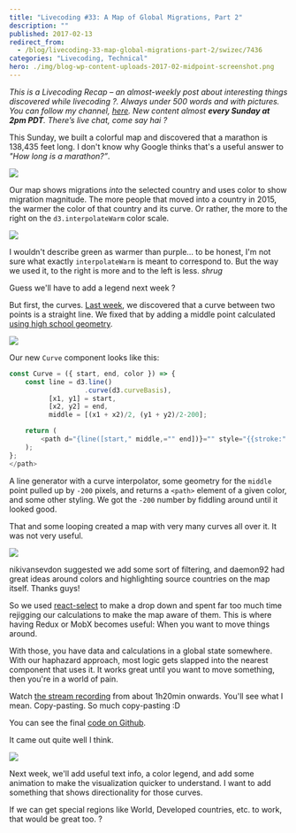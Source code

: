 ```yaml
---
title: "Livecoding #33: A Map of Global Migrations, Part 2"
description: ""
published: 2017-02-13
redirect_from:
  - /blog/livecoding-33-map-global-migrations-part-2/swizec/7436
categories: "Livecoding, Technical"
hero: ./img/blog-wp-content-uploads-2017-02-midpoint-screenshot.png
---
```


_This is a Livecoding Recap – an almost-weekly post about interesting things discovered while livecoding ?. Always under 500 words and with pictures. You can follow my channel, [here](https://liveedu.tv/swizec). New content almost **every Sunday at 2pm PDT**. There’s live chat, come say hai ?_

This Sunday, we built a colorful map and discovered that a marathon is 138,435 feet long. I don't know why Google thinks that's a useful answer to _"How long is a marathon?”_.

![](./img/blog-wp-content-uploads-2017-02-map.gif)

Our map shows migrations _into_ the selected country and uses color to show migration magnitude. The more people that moved into a country in 2015, the warmer the color of that country and its curve. Or rather, the more to the right on the `d3.interpolateWarm` color scale.

![](https://raw.githubusercontent.com/d3/d3-scale/master/img/warm.png)

I wouldn't describe green as warmer than purple… to be honest, I'm not sure what exactly `interpolateWarm` is meant to correspond to. But the way we used it, to the right is more and to the left is less. _shrug_

Guess we'll have to add a legend next week ?

But first, the curves. [Last week](https://swizec.com/blog/livecoding-32-map-global-migrations/swizec/7415), we discovered that a curve between two points is a straight line. We fixed that by adding a middle point calculated [using high school geometry](http://www.virtualnerd.com/algebra-1/radical-expressions-equations/distance-midpoint-formulas/midpoint-formula/midpoint-between-coordinates).

![](./img/blog-wp-content-uploads-2017-02-midpoint-screenshot.png)

Our new `Curve` component looks like this:

```javascript
const Curve = ({ start, end, color }) => {
    const line = d3.line()
                   .curve(d3.curveBasis),
          [x1, y1] = start,
          [x2, y2] = end,
          middle = [(x1 + x2)/2, (y1 + y2)/2-200];

    return (
        <path d="{line([start," middle,="" end])}="" style="{{stroke:" color,="" strokewidth:="" '1.6px',="" strokeopacity:="" '0.7',="" fillopacity:="" 0}}="">
    );
};
</path>
```

A line generator with a curve interpolator, some geometry for the `middle` point pulled up by `-200` pixels, and returns a `<path>` element of a given color, and some other styling. We got the `-200` number by fiddling around until it looked good.

That and some looping created a map with very many curves all over it. It was not very useful.

![](./img/blog-wp-content-uploads-2017-02-map-with-all-curves.png)

nikivansevdon suggested we add some sort of filtering, and daemon92 had great ideas around colors and highlighting source countries on the map itself. Thanks guys!

So we used [react-select](https://github.com/JedWatson/react-select) to make a drop down and spent far too much time rejigging our calculations to make the map aware of them. This is where having Redux or MobX becomes useful: When you want to move things around.

With those, you have data and calculations in a global state somewhere. With our haphazard approach, most logic gets slapped into the nearest component that uses it. It works great until you want to move something, then you're in a world of pain.

Watch [the stream recording](https://www.liveedu.tv/swizec/videos/Oxp87-a-map-of-global-migrations-in-react-d3-3) from about 1h20min onwards. You'll see what I mean. Copy-pasting. So much copy-pasting :D

You can see the final [code on Github](https://github.com/Swizec/migrations-map/blob/10c93fb29117f7b0b84c30a2f598ec2efc72a957/src/Maps.js).

It came out quite well I think.

![](./img/blog-wp-content-uploads-2017-02-colourful-map.gif)

Next week, we'll add useful text info, a color legend, and add some animation to make the visualization quicker to understand. I want to add something that shows directionality for those curves.

If we can get special regions like World, Developed countries, etc. to work, that would be great too. ?
